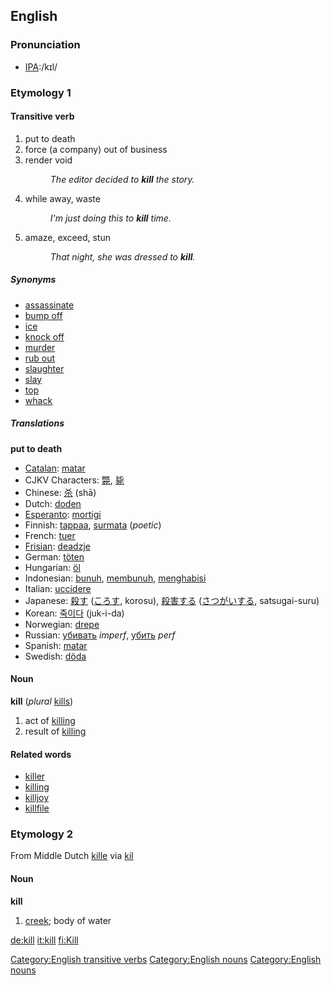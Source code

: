 ==English==
===Pronunciation===
*[[Pronunciation guide|IPA]]:/kɪl/
=== Etymology 1 ===
{{etystub}}
====Transitive verb====
[[Category:English transitive verbs]]
{{en-infl-reg-consonant|kill||}}

#put to death
#force (a company) out of business
#render void
#:''The editor decided to '''kill''' the story.''
#while away, waste
#:''I'm just doing this to '''kill''' time.''
#amaze, exceed, stun 
#:''That night, she was dressed to '''kill'''.''

=====Synonyms=====
*[[assassinate]]
*[[bump off]]
*[[ice]]
*[[knock off]]
*[[murder]]
*[[rub out]]
*[[slaughter]]
*[[slay]]
*[[top]]
*[[whack]]

=====Translations=====
{{checktrans}}
'''put to death'''
*[[Catalan]]: [[matar]]
*CJKV Characters: [[斃]], [[毙]]
*Chinese: [[杀]] (shā)
*Dutch: [[doden]]
*[[Esperanto]]: [[mortigi]]
*Finnish: [[tappaa]], [[surmata]] (''poetic'')
*French: [[tuer]]
*[[Frisian]]: [[deadzje]]
*German: [[töten]]
*Hungarian: [[öl]]
*Indonesian: [[bunuh]], [[bunuh|membunuh]], [[habis|menghabisi]]
*Italian: [[uccidere]]
*Japanese: [[殺す]] ([[ころす]], korosu), [[殺害]]する ([[さつがい]]する, satsugai-suru)
*Korean: [[죽이다]] (juk-i-da)
*Norwegian: [[drepe]]
*Russian: [[убивать]] ''imperf'', [[убить]] ''perf''
*Spanish: [[matar]]
*Swedish: [[döda]]

====Noun====
[[Category:English nouns]]
'''kill''' (''plural'' [[kills]])
# act of [[killing]]
# result of [[killing]]

====Related words====
*[[killer]]
*[[killing]]
*[[killjoy]]
*[[killfile]]

=== Etymology 2 ===
From Middle Dutch [[kille]] via {{D.}} [[kil]]
==== Noun ====
[[Category:English nouns]]
'''kill'''
# [[creek]]; body of water

[[de:kill]]
[[it:kill]]
[[fi:Kill]]